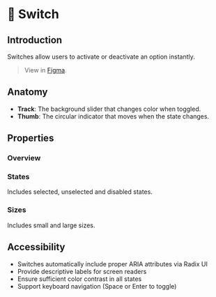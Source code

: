 
<Meta title="Selection/Switch/Docs" of={SwitchStories} />

# 🔘 Switch

## Introduction

Switches allow users to activate or deactivate an option instantly.

> View in [Figma](https://www.figma.com/design/JxaLVMTWirCpU0rsbZ30k7/2.-Components-Library?node-id=802-186).

## Anatomy

<Canvas of={SwitchStories.Base} />

- **Track**: The background slider that changes color when toggled.
- **Thumb**: The circular indicator that moves when the state changes.

## Properties

### Overview

<Canvas of={SwitchStories.Base} />
<Controls of={SwitchStories.Base} />

### States

Includes selected, unselected and disabled states.

<Canvas of={SwitchStories.StatesShowcase} />

### Sizes

Includes small and large sizes.

<Canvas of={SwitchStories.SizesShowcase} />

## Accessibility

- Switches automatically include proper ARIA attributes via Radix UI
- Provide descriptive labels for screen readers
- Ensure sufficient color contrast in all states
- Support keyboard navigation (Space or Enter to toggle)
